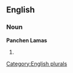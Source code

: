 
==English==

===Noun===
'''Panchen Lamas'''

# {{plural of|[[Panchen Lama]]}}

[[Category:English plurals]]